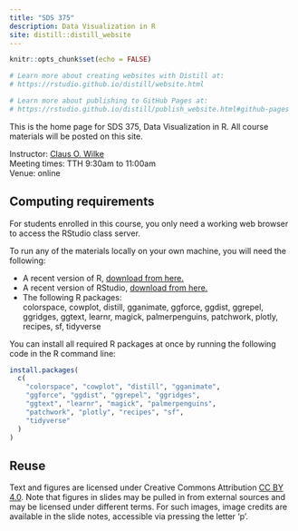 ```yaml
---
title: "SDS 375"
description: Data Visualization in R
site: distill::distill_website
---
```


```r
knitr::opts_chunk$set(echo = FALSE)

# Learn more about creating websites with Distill at:
# https://rstudio.github.io/distill/website.html

# Learn more about publishing to GitHub Pages at:
# https://rstudio.github.io/distill/publish_website.html#github-pages

```

This is the home page for SDS 375, Data Visualization in R. All course materials will be posted on this site.

Instructor: [Claus O. Wilke](https://clauswilke.com)  
Meeting times: TTH 9:30am to 11:00am  
Venue: online  


## Computing requirements

For students enrolled in this course, you only need a working web browser to access the RStudio class server.

To run any of the materials locally on your own machine, you will need the following:

- A recent version of R, [download from here.](https://cloud.r-project.org/)
- A recent version of RStudio, [download from here.](https://rstudio.com/products/rstudio/download/#download)
- The following R packages:    
  colorspace, cowplot, distill, gganimate, ggforce, ggdist, ggrepel, ggridges, ggtext, learnr, magick, palmerpenguins, patchwork, plotly, recipes, sf, tidyverse
  
  
You can install all required R packages at once by running the following code in the R command line:

```r
install.packages(
  c(
    "colorspace", "cowplot", "distill", "gganimate",
    "ggforce", "ggdist", "ggrepel", "ggridges",
    "ggtext", "learnr", "magick", "palmerpenguins",
    "patchwork", "plotly", "recipes", "sf",
    "tidyverse"
  )
)
```

## Reuse {.appendix}

Text and figures are licensed under Creative Commons Attribution [CC BY 4.0](https://creativecommons.org/licenses/by/4.0/). Note that figures in slides may be pulled in from external sources and may be licensed under different terms. For such images, image credits are available in the slide notes, accessible via pressing the letter 'p'.